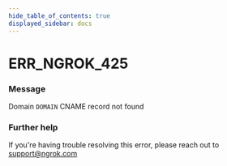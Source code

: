 ```yaml
---
hide_table_of_contents: true
displayed_sidebar: docs
---
```



# ERR_NGROK_425

### Message
Domain `DOMAIN` CNAME record not found

<ErrorDetails error='err_ngrok_425' />


### Further help
If you're having trouble resolving this error, please reach out to [support@ngrok.com](mailto:support@ngrok.com?subject=Help%20with%20ERR_NGROK_425)

